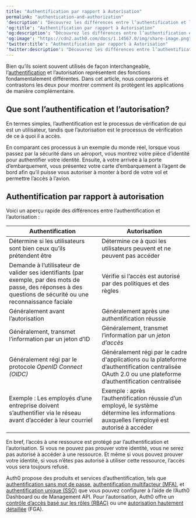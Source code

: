```yaml
---
title: "Authentification par rapport à Autorisation"
permalink: "authentication-and-authorization"
'description': "Découvrez les différences entre l’authentification et l’autorisation."
'og:title': "Authentification par rapport à Autorisation"
'og:description': "Découvrez les différences entre l’authentification et l’autorisation."
'og:image': "https://cdn2.auth0.com/docs/1.14567.0/img/share-image.png"
'twitter:title': "Authentification par rapport à Autorisation"
'twitter:description': "Découvrez les différences entre l’authentification et l’autorisation."
---
```


Bien qu’ils soient souvent utilisés de façon interchangeable, l’[authentification](/docs/fr-ca/authenticate) et l’autorisation représentent des fonctions fondamentalement différentes. Dans cet article, nous comparons et contrastons les deux pour montrer comment ils protègent les applications de manière complémentaire.

## Que sont l’authentification et l’autorisation?

En termes simples, l’authentification est le processus de vérification de qui est un utilisateur, tandis que l’autorisation est le processus de vérification de ce à quoi il a accès.

En comparant ces processus à un exemple du monde réel, lorsque vous passez par la sécurité dans un aéroport, vous montrez votre pièce d’identité pour authentifier votre identité. Ensuite, à votre arrivée à la porte d’embarquement, vous présentez votre carte d’embarquement à l’agent de bord afin qu’il puisse vous autoriser à monter à bord de votre vol et permettre l’accès à l’avion.

## Authentification par rapport à autorisation

Voici un aperçu rapide des différences entre l’authentification et l’autorisation :

<table class="table"><thead>
<tr>
<th><strong>Authentification</strong></th>
<th><strong>Autorisation</strong></th>
</tr>
</thead>
<tbody>
<tr>
<td>Détermine si les utilisateurs sont bien ceux qu’ils prétendent être</td>
<td>Détermine ce à quoi les utilisateurs peuvent et ne peuvent pas accéder</td>
</tr>
<tr>
<td>Demande à l’utilisateur de valider ses identifiants (par exemple, par des mots de passe, des réponses à des questions de sécurité ou une reconnaissance faciale</td>
<td>Vérifie si l’accès est autorisé par des politiques et des règles</td>
</tr>
<tr>
<td>Généralement avant l’autorisation</td>
<td>Généralement après une authentification réussie</td>
</tr>
<tr>
<td>Généralement, transmet l’information par un jeton d’ID</td>
<td>Généralement, transmet l’information par un <dfn id="react-containers-DefinitionTooltip-0"><span class="tooltip-portal-underlined-word" data-react-universal-portal="">jeton d’accès</span></dfn></td>
</tr>
<tr>
<td>Généralement régi par le protocole <dfn id="react-containers-DefinitionTooltip-1"><span class="tooltip-portal-underlined-word" data-react-universal-portal="">OpenID Connect (OIDC)</span></dfn></td>
<td>Généralement régi par le cadre d'applications ou la plateforme d’authentification centralisée OAuth 2.0 ou une plateforme d’authentification centralisée</td>
</tr>
<tr>
<td>Exemple : Les employés d’une entreprise doivent s’authentifier via le réseau avant d’accéder à leur courriel</td>
<td>Exemple : après l’authentification réussie d’un employé, le système détermine les informations auxquelles l’employé est autorisé à accéder</td>
</tr>
</tbody>
</table>

En bref, l’accès à une ressource est protégé par l’authentification et l’autorisation. Si vous ne pouvez pas prouver votre identité, vous ne serez pas autorisé à accéder à une ressource. Et même si vous pouvez prouver votre identité, si vous n’êtes pas autorisé à utiliser cette ressource, l’accès vous sera toujours refusé.

Auth0 propose des produits et services d’authentification, tels que [authentification sans mot de passe](/docs/fr-ca/authenticate/passwordless/passwordless-with-universal-login), [authentification multifacteur (MFA)](/docs/fr-ca/secure/multi-factor-authentication), et [authentification unique (SSO)](/docs/fr-ca/authenticate/single-sign-on) que vous pouvez configurer à l’aide de l’<Tooltip href="/docs/fr-ca/glossary?term=auth0-dashboard" tip="Auth0 Dashboard
Principal produit d’Auth0 pour configurer vos services." cta="Voir le glossaire">Auth0 Dashboard</Tooltip> ou de <Tooltip href="/docs/fr-ca/glossary?term=management-api" tip="Management API
Un produit permettant aux clients d’effectuer des tâches administratives." cta="Voir le glossaire">Management API</Tooltip>. Pour l’autorisation, Auth0 offre un [contrôle d’accès basé sur les rôles (RBAC)](/docs/fr-ca/manage-users/access-control/rbac) ou une [autorisation hautement détaillée](https://docs.fga.dev/fga) (<Tooltip href="/docs/fr-ca/glossary?term=fine-grained-auth" tip="Autorisation à granularité fine (FGA)
Produit Auth0 permettant à des utilisateurs individuels d’accéder à des objets ou ressources particulières." cta="Voir le glossaire">FGA</Tooltip>).